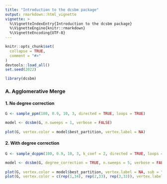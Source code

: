 ```yaml
---
title: "Introduction to the dcsbm package"
output: rmarkdown::html_vignette
vignette: >
  %\VignetteIndexEntry{Introduction to the dcsbm package}
  %\VignetteEngine{knitr::rmarkdown}
  %\VignetteEncoding{UTF-8}
---
```



```r
knitr::opts_chunk$set(
  collapse = TRUE,
  comment = "#>"
)
devtools::load_all()
set.seed(2022)
```


```r
library(dcsbm)
```


### A. Agglomerative Merge

#### 1. No degree correction

```r
G <- sample_ppm(100, 0.9, 10, 3, directed = TRUE, loops = TRUE)

model <- dcsbm(G, n.sweeps = 1, verbose = FALSE)
 
plot(G, vertex.color = model$best_partition, vertex.label = NA)
```


#### 2. With degree correction

```r
G <- sample_dcppm(100, 0.9, 10, 3, k_coef = 2, directed = TRUE, loops = TRUE)

model <- dcsbm(G, degree_correction = TRUE, n.sweeps = 5, verbose = FALSE)
 
plot(G, vertex.color = model$best_partition, vertex.label = NA, sub = "Best partition")
plot(G, vertex.color = c(rep(1,34), rep(2,33), rep(3,33)), vertex.label = NA, sub = "True partition")
```
